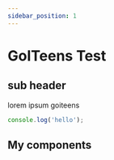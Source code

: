 ```yaml
---
sidebar_position: 1
---
```


# GoITeens Test

## sub header

lorem ipsum goiteens

```js
console.log('hello');
```

## My components



<SeqSum />

<VecLength />
